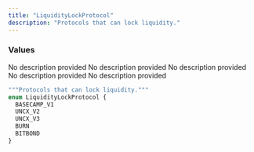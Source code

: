 ```yaml
---
title: "LiquidityLockProtocol"
description: "Protocols that can lock liquidity."
---
```


### Values

<ResponseField name="BASECAMP_V1" type="enum">
  No description provided
</ResponseField>

<ResponseField name="UNCX_V2" type="enum">
  No description provided
</ResponseField>

<ResponseField name="UNCX_V3" type="enum">
  No description provided
</ResponseField>

<ResponseField name="BURN" type="enum">
  No description provided
</ResponseField>

<ResponseField name="BITBOND" type="enum">
  No description provided
</ResponseField>


```graphql LiquidityLockProtocol
"""Protocols that can lock liquidity."""
enum LiquidityLockProtocol {
  BASECAMP_V1
  UNCX_V2
  UNCX_V3
  BURN
  BITBOND
}
```
